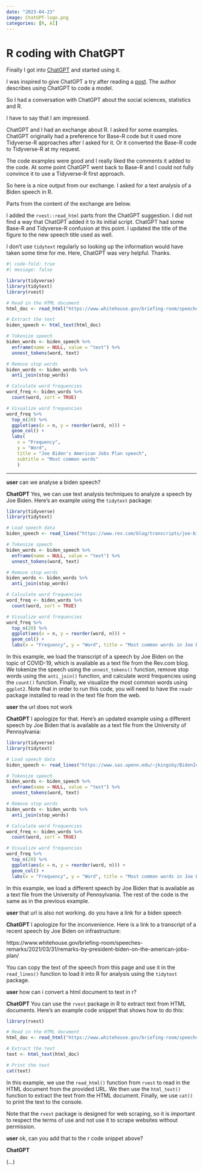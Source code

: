 ```yaml
---
date: "2023-04-23"
image: ChatGPT-logo.png
categories: [R, AI]
---
```


# R coding with ChatGPT

Finally I got into [ChatGPT]() and started using it.

I was inspired to give ChatGPT a try after reading a [post](https://statmodeling.stat.columbia.edu/2023/04/18/chatgpt4-writes-stan-code-so-i-dont-have-to/). The author describes using ChatGPT to code a []() model.

So I had a conversation with ChatGPT about the social sciences, statistics and R.

I have to say that I am impressed.

ChatGPT and I had an exchange about R. I asked for some examples. ChatGPT originally had a preference for Base-R code but it used more Tidyverse-R approaches after I asked for it. Or it converted the Base-R code to Tidyverse-R at my request.

The code examples were good and I really liked the comments it added to the code. At some point ChatGPT went back to Base-R and I could not fully convince it to use a Tidyverse-R first approach.

So here is a nice output from our exchange. I asked for a text analysis of a Biden speech in R.

Parts from the content of the exchange are below.

I added the `rvest::read_html` parts from the ChatGPT suggestion. I did not find a way that ChatGPT added it to its initial script. ChatGPT had some Base-R and Tidyverse-R confusion at this point. I updated the title of the figure to the new speech title used as well.

I don't use `tidytext` regularly so looking up the information would have taken some time for me. Here, ChatGPT was very helpful. Thanks.

```r
#| code-fold: true
#| message: false

library(tidyverse)
library(tidytext)
library(rvest)

# Read in the HTML document
html_doc <- read_html("https://www.whitehouse.gov/briefing-room/speeches-remarks/2021/03/31/remarks-by-president-biden-on-the-american-jobs-plan/")

# Extract the text
biden_speech <- html_text(html_doc)

# Tokenize speech
biden_words <- biden_speech %>%
  enframe(name = NULL, value = "text") %>%
  unnest_tokens(word, text)

# Remove stop words
biden_words <- biden_words %>%
  anti_join(stop_words)

# Calculate word frequencies
word_freq <- biden_words %>%
  count(word, sort = TRUE)

# Visualize word frequencies
word_freq %>%
  top_n(20) %>%
  ggplot(aes(x = n, y = reorder(word, n))) +
  geom_col() +
  labs(
    x = "Frequency",
    y = "Word",
    title = "Joe Biden's American Jobs Plan speech",
    subtitle = "Most common words"
    )
```

---

__user__
can we analyse a biden speech?

__ChatGPT__
Yes, we can use text analysis techniques to analyze a speech by Joe Biden. Here's an example using the `tidytext` package:

```R
library(tidyverse)
library(tidytext)

# Load speech data
biden_speech <- read_lines("https://www.rev.com/blog/transcripts/joe-biden-covid-speech-transcript-september-9")

# Tokenize speech
biden_words <- biden_speech %>%
  enframe(name = NULL, value = "text") %>%
  unnest_tokens(word, text)

# Remove stop words
biden_words <- biden_words %>%
  anti_join(stop_words)

# Calculate word frequencies
word_freq <- biden_words %>%
  count(word, sort = TRUE)

# Visualize word frequencies
word_freq %>%
  top_n(20) %>%
  ggplot(aes(x = n, y = reorder(word, n))) +
  geom_col() +
  labs(x = "Frequency", y = "Word", title = "Most common words in Joe Biden's COVID speech")
```

In this example, we load the transcript of a speech by Joe Biden on the topic of COVID-19, which is available as a text file from the Rev.com blog. We tokenize the speech using the `unnest_tokens()` function, remove stop words using the `anti_join()` function, and calculate word frequencies using the `count()` function. Finally, we visualize the most common words using `ggplot2`. Note that in order to run this code, you will need to have the `readr` package installed to read in the text file from the web.

__user__
the url does not work

__ChatGPT__
I apologize for that. Here's an updated example using a different speech by Joe Biden that is available as a text file from the University of Pennsylvania:

```R
library(tidyverse)
library(tidytext)

# Load speech data
biden_speech <- read_lines("https://www.sas.upenn.edu/~jkingsby/BidenIowaSpeech.txt")

# Tokenize speech
biden_words <- biden_speech %>%
  enframe(name = NULL, value = "text") %>%
  unnest_tokens(word, text)

# Remove stop words
biden_words <- biden_words %>%
  anti_join(stop_words)

# Calculate word frequencies
word_freq <- biden_words %>%
  count(word, sort = TRUE)

# Visualize word frequencies
word_freq %>%
  top_n(20) %>%
  ggplot(aes(x = n, y = reorder(word, n))) +
  geom_col() +
  labs(x = "Frequency", y = "Word", title = "Most common words in Joe Biden's Iowa speech")
```

In this example, we load a different speech by Joe Biden that is available as a text file from the University of Pennsylvania. The rest of the code is the same as in the previous example.

__user__
that url is also not working. do you have a link for a biden speech

__ChatGPT__
I apologize for the inconvenience. Here is a link to a transcript of a recent speech by Joe Biden on infrastructure:

https://www.whitehouse.gov/briefing-room/speeches-remarks/2021/03/31/remarks-by-president-biden-on-the-american-jobs-plan/

You can copy the text of the speech from this page and use it in the `read_lines()` function to load it into R for analysis using the `tidytext` package.

__user__
how can i convert a html document to text in r?

__ChatGPT__
You can use the `rvest` package in R to extract text from HTML documents. Here's an example code snippet that shows how to do this:

```R
library(rvest)

# Read in the HTML document
html_doc <- read_html("https://www.whitehouse.gov/briefing-room/speeches-remarks/2021/03/31/remarks-by-president-biden-on-the-american-jobs-plan/")

# Extract the text
text <- html_text(html_doc)

# Print the text
cat(text)
```

In this example, we use the `read_html()` function from `rvest` to read in the HTML document from the provided URL. We then use the `html_text()` function to extract the text from the HTML document. Finally, we use `cat()` to print the text to the console.

Note that the `rvest` package is designed for web scraping, so it is important to respect the terms of use and not use it to scrape websites without permission.

__user__
ok, can you add that to the r code snippet above?

__ChatGPT__

(...)
